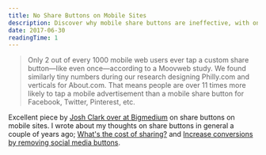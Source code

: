 ```yaml
---
title: No Share Buttons on Mobile Sites
description: Discover why mobile share buttons are ineffective, with only 0.2% of users engaging with them. Learn how removing social sharing buttons can improve mobile site performance and user experience.
date: 2017-06-30
readingTime: 1
---
```


> Only 2 out of every 1000 mobile web users ever tap a custom share button—like even once—according to a Moovweb study. We found similarly tiny numbers during our research designing Philly.com and verticals for About.com. That means people are over 11 times more likely to tap a mobile advertisement than a mobile share button for Facebook, Twitter, Pinterest, etc.

Excellent piece by <a href="https://bigmedium.com/ideas/no-mobile-share-buttons.html" target="_blank">Josh Clark over at Bigmedium</a> on share buttons on mobile sites. I wrote about my thoughts on share buttons in general a couple of years ago; <a href="https://antonsten.com/what-is-cost-of-sharing/">What's the cost of sharing?</a> and <a href="https://antonsten.com/increase-conversions-by-removing-social-sharing-buttons/">Increase conversions by removing social media buttons</a>.